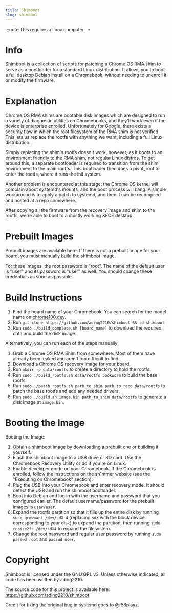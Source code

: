 ```yaml
---
title: Shimboot
slug: shimboot
---
```


:::note
This requires a linux computer.
:::

# Info
Shimboot is a collection of scripts for patching a Chrome OS RMA shim to serve as a bootloader for a standard Linux distribution. It allows you to boot a full desktop Debian install on a Chromebook, without needing to unenroll it or modify the firmware.


# Explanation
Chrome OS RMA shims are bootable disk images which are designed to run a variety of diagnostic utilities on Chromebooks, and they'll work even if the device is enterprise enrolled. Unfortunately for Google, there exists a security flaw in which the root filesystem of the RMA shim is not verified. This lets us replace the rootfs with anything we want, including a full Linux distribution.

Simply replacing the shim's rootfs doesn't work, however, as it boots to an environment friendly to the RMA shim, not regular Linux distros. To get around this, a separate bootloader is required to transition from the shim environment to the main rootfs. This bootloader then does a pivot_root to enter the rootfs, where it runs the init system.

Another problem is encountered at this stage: the Chrome OS kernel will complain about systemd's mounts, and the boot process will hang. A simple workaround is to apply a patch to systemd, and then it can be recompiled and hosted at a repo somewhere.

After copying all the firmware from the recovery image and shim to the rootfs, we're able to boot to a mostly working XFCE desktop.


# Prebuilt Images
Prebuilt images are available here. If there is not a prebuilt image for your board, you must manually build the shimboot image. 

For these images, the root password is "root". The name of the default user is "user" and its password is "user" as well. You should change these credentials as soon as possible.

# Build Instructions
1. Find the board name of your Chromebook. You can search for the model name on [chrome100.dev](https://chrome100.dev).
2. Run `git clone https://github.com/ading2210/shimboot && cd shimboot`
3. Run `sudo ./build_complete.sh [board_name]` to download the required data and build the disk image.

Alternatively, you can run each of the steps manually:
1. Grab a Chrome OS RMA Shim from somewhere. Most of them have already been leaked and aren't too difficult to find.
2. Download a Chrome OS recovery image for your board.
3. Run `mkdir -p data/rootfs` to create a directory to hold the rootfs.
4. Run `sudo ./build_rootfs.sh data/rootfs bookworm` to build the base rootfs.
5. Run `sudo ./patch_rootfs.sh path_to_shim path_to_reco data/rootfs` to patch the base rootfs and add any needed drivers.
6. Run `sudo ./build.sh image.bin path_to_shim data/rootfs` to generate a disk image at `image.bin`. 


# Booting the Image
Booting the Image:
1. Obtain a shimboot image by downloading a prebuilt one or building it yourself. 
2. Flash the shimboot image to a USB drive or SD card. Use the Chromebook Recovery Utility or dd if you're on Linux.
3. Enable developer mode on your Chromebook. If the Chromebook is enrolled, follow the instructions on the sh1mmer website (see the "Executing on Chromebook" section).
4. Plug the USB into your Chromebook and enter recovery mode. It should detect the USB and run the shimboot bootloader.
5. Boot into Debian and log in with the username and password that you configured earlier. The default username/password for the prebuilt images is `user/user`.
6. Expand the rootfs partition so that it fills up the entire disk by running `sudo growpart /dev/sdX 4` (replacing `sdX` with the block device corresponding to your disk) to expand the partition, then running `sudo resize2fs /dev/sdX4` to expand the filesystem.
7. Change the root password and regular user password by running `sudo passwd root` and `passwd user`.


# Copyright
Shimboot is licensed under the GNU GPL v3. Unless otherwise indicated, all code has been written by ading2210.

The source code for this project is available here: https://github.com/ading2210/shimboot

Credit for fixing the original bug in systemd goes to @r58playz.
